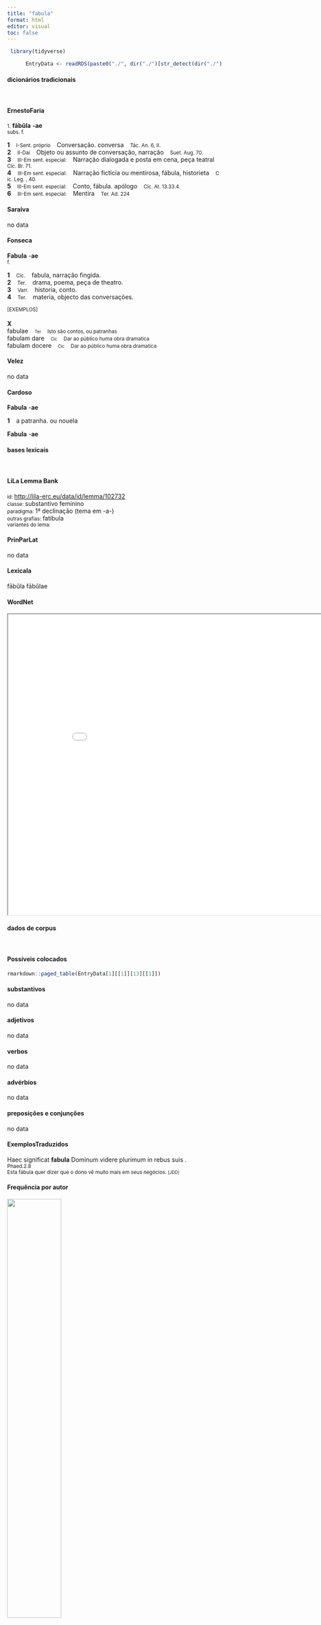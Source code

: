 ```yaml
---
title: "fabula"
format: html
editor: visual
toc: false
---
```



```r
 library(tidyverse) 

      EntryData <- readRDS(paste0("./", dir("./")[str_detect(dir("./"), "_xx102-97-98-117-108-97xx_.rds")]))

```


#### dicionários tradicionais

&emsp;




::: panel-tabset

#### ErnestoFaria

<small>1.</small> <b>fābŭla</b> <b>-ae</b> <br> <small>subs. f.</small> <br> <small></small>   <p> <b>1</b> &ensp; <small>I-Sent. próprio</small> &ensp; Conversação. conversa &ensp; <small>Tác. An. 6, II.</small> <br> <b>2</b> &ensp; <small>II-Daí</small> &ensp; Objeto ou assunto de conversação, narração &ensp; <small>Suet. Aug. 70.</small> <br> <b>3</b> &ensp; <small>III-Em sent. especial:</small> &ensp; Narração dialogada e posta em cena, peça teatral &ensp; <small>Cíc. Br. 71.</small> <br> <b>4</b> &ensp; <small>III-Em sent. especial:</small> &ensp; Narração fictícia ou mentirosa, fábula, historieta &ensp; <small>C ic. Leg. \, 40.</small> <br> <b>5</b> &ensp; <small>III-Em sent. especial:</small> &ensp; Conto, fábula. apólogo &ensp; <small>Cíc. At. 13.33.4.</small> <br> <b>6</b> &ensp; <small>III-Em sent. especial:</small> &ensp; Mentira &ensp; <small>Ter. Ad. 224</small> </p>




#### Saraiva

no data




#### Fonseca

<b>Fabula</b> -<b>ae</b> <br> <small>f.</small>   <p> <b>1</b> &ensp; <small>Cic.</small> &ensp; fabula, narração fingida. <br> <b>2</b> &ensp; <small>Ter.</small> &ensp; drama, poema, peça de theatro. <br> <b>3</b> &ensp; <small>Varr.</small> &ensp; historia, conto. <br> <b>4</b> &ensp; <small>Ter.</small> &ensp; materia, objecto das conversações. </p>   <p><small>[EXEMPLOS]</small><br> <br><b>X</b><br>fabulae &ensp; <small><small>Ter</small></small> &ensp; <small>Isto são contos, ou patranhas</small> <br> fabulam dare &ensp; <small><small>Cic</small></small> &ensp; <small>Dar ao público huma obra dramatica</small> <br> fabulam docere &ensp; <small><small>Cic</small></small> &ensp; <small>Dar ao público huma obra dramatica</small> </p>




#### Velez

no data




#### Cardoso

<b>Fabula</b> -<b>ae</b>   <p> <b>1</b> &ensp; a patranha. ou nouela </p> 
 <b>Fabula</b> -<b>ae</b>


:::



#### bases lexicais

&emsp;






::: panel-tabset

#### LiLa Lemma Bank

<small> id: </small> <a href=' http://lila-erc.eu/data/id/lemma/102732 ' target="_blank"> http://lila-erc.eu/data/id/lemma/102732 </a> <br>
<small> classe: </small> substantivo feminino   <br>
<small> paradigma: </small> 1ª declinação (tema em -a-) <br>
<small> outras grafias: </small> fatibula <br>
<small> variantes do lema: </small>  <br>





#### PrinParLat

no data




#### Lexicala

fābŭla 
 fābŭlae




#### WordNet

<iframe width='900' height='700' src='Media/Tree__xx102-97-98-117-108-97xx__sem_type_lexemes_pt.html'>

</iframe>


:::



#### dados de corpus

&emsp;




::: panel-tabset

#### Possíveis colocados

```r

rmarkdown::paged_table(EntryData[1][[1]][13][[1]])

```


#### substantivos

no data




#### adjetivos

no data




#### verbos

no data




#### advérbios

no data




#### preposições e conjunções

no data


:::



::: panel-tabset

#### ExemplosTraduzidos

<p> Haec significat <b>fabula</b> Dominum videre plurimum in rebus suis . <br> <small> Phaed.2.8 <br> Esta fábula quer dizer que o dono vê muito mais em seus negócios. <small> [JDD] </small> </small> </p>





#### Frequência por autor

![](./Media/barchart__xx102-97-98-117-108-97xx__lemma_BY_author_Frequencies.webp){width=50% fig-alt='This charts plots the frequency of lemma by author_Frequencies. The Phaedrus subcorpus registers the highest normalized frequency, with the value of 12.15 and an absolute frequency of 8. The Horatius subcorpus follows, with a normalized frequency of 3.55 and an absolute frequency of 4. the subcorpus with the least normalized frequency is Caesar with the normalized value of 0 and an absolute freqeuncy of 0. here are all the values: subcorpus: Caesar ; normalized frequency: 0 ; absolute frequency: 0. subcorpus: Cicero ; normalized frequency: 21 ; absolute frequency: 1.30821559392988. subcorpus: Horatius ; normalized frequency: 4 ; absolute frequency: 3.55208240831187. subcorpus: Ovidius ; normalized frequency: 0 ; absolute frequency: 0. subcorpus: Phaedrus ; normalized frequency: 8 ; absolute frequency: 12.1451343555488. subcorpus: Sallustius ; normalized frequency: 0 ; absolute frequency: 0. subcorpus: Seneca ; normalized frequency: 4 ; absolute frequency: 0.746533286052892. subcorpus: Suetonius ; normalized frequency: 0 ; absolute frequency: 0. subcorpus: Tacitus ; normalized frequency: 0 ; absolute frequency: 0. subcorpus: Vergilius ; normalized frequency: 0 ; absolute frequency: 0. subcorpus: Hieronymus ; normalized frequency: 0 ; absolute frequency: 0'}




#### Frequência por gênero

![](./Media/barchart__xx102-97-98-117-108-97xx__lemma_BY_genre_Frequencies.webp){width=50% fig-alt='This charts plots the frequency of lemma by genre_Frequencies. The Poesia.didática subcorpus registers the highest normalized frequency, with the value of 6.79 and an absolute frequency of 8. The Poesia.lírica subcorpus follows, with a normalized frequency of 3.37 and an absolute frequency of 4. the subcorpus with the least normalized frequency is Prosa.histórica with the normalized value of 0 and an absolute freqeuncy of 0. here are all the values: subcorpus: Prosa.histórica ; normalized frequency: 0 ; absolute frequency: 0. subcorpus: Prosa.filosófica ; normalized frequency: 14 ; absolute frequency: 2.30638704469449. subcorpus: Prosa.oratória ; normalized frequency: 8 ; absolute frequency: 0.768100774821657. subcorpus: Prosa.epistolográfica ; normalized frequency: 3 ; absolute frequency: 0.794933623042476. subcorpus: Poesia.lírica ; normalized frequency: 4 ; absolute frequency: 3.36502061075124. subcorpus: Poesia.didática ; normalized frequency: 8 ; absolute frequency: 6.78598693697515. subcorpus: Poesia.trágica ; normalized frequency: 0 ; absolute frequency: 0. subcorpus: Poesia.épica ; normalized frequency: 0 ; absolute frequency: 0. subcorpus: Prosa.ficcional ; normalized frequency: 0 ; absolute frequency: 0'}




#### Frequência por século

![](./Media/barchart__xx102-97-98-117-108-97xx__lemma_BY_period_Frequencies.webp){width=50% fig-alt='This charts plots the frequency of lemma by period_Frequencies. The I.d.C. subcorpus registers the highest normalized frequency, with the value of 1.84 and an absolute frequency of 12. The I.a.C. subcorpus follows, with a normalized frequency of 1.16 and an absolute frequency of 25. the subcorpus with the least normalized frequency is II.d.C. with the normalized value of 0 and an absolute freqeuncy of 0. here are all the values: subcorpus: I.a.C. ; normalized frequency: 25 ; absolute frequency: 1.16360251338143. subcorpus: I.d.C. ; normalized frequency: 12 ; absolute frequency: 1.83570445158329. subcorpus: II.d.C. ; normalized frequency: 0 ; absolute frequency: 0. subcorpus: IV.d.C. ; normalized frequency: 0 ; absolute frequency: 0'}


:::

